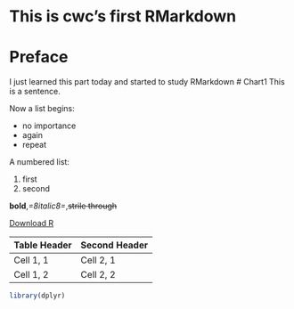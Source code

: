 # This is cwc's first RMarkdown

# Preface
I just learned this part today and started to study RMarkdown
# Chart1
This is a sentence.

Now a list begins:

- no importance
- again
- repeat

A numbered list:

1. first
2. second

__bold__,_=8italic8=_,~~strile through~~

[Download R](http://www.r-project.org/)

Table Header  | Second Header
-------------  | -------------
Cell 1, 1     | Cell 2, 1
Cell 1, 2     | Cell 2, 2

```r
library(dplyr)
```

